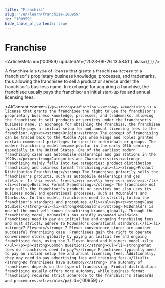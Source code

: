 ```yaml
---
title: "Franchise"
slug: "/en/learn/franchise-100959"
id: "100959"
hide_table_of_contents: true
---
```



# Franchise

<ArticleMeta id={100959} updatedAt={'2023-09-26 13:58:51'} alias={`[]`} />
<div className='border-solid border-b border-t-0 my-4 border-[var(--ifm-color-gray-300)]' />

A franchise is a type of license that grants a franchisee access to a franchisor's proprietary business knowledge, processes, and trademarks, thus allowing the franchisee to sell a product or service under the franchisor's business name. In exchange for acquiring a franchise, the franchisee usually pays the franchisor an initial start-up fee and annual licensing fees.

<AIContent content={`<p><strong>Definition:</strong> Franchising is a license that grants the franchisee the right to use the franchisor's proprietary business knowledge, processes, and trademarks, allowing the franchisee to sell products or services under the franchisor's business name. In exchange for obtaining the franchise, the franchisee typically pays an initial setup fee and annual licensing fees to the franchisor.</p><p><strong>Origin:</strong> The concept of franchising can be traced back to the Middle Ages when kings and nobles granted certain commercial privileges to specific individuals or groups. The modern franchising model became popular in the early 20th century, especially in the United States. One of the earliest modern franchising cases was automobile dealerships and gas stations in the 1920s.</p><p><strong>Categories and Characteristics:</strong> Franchising mainly falls into two categories: product distribution franchising and business format franchising.<ul><li><strong>Product Distribution Franchising:</strong> The franchisee primarily sells the franchisor's products, such as automobile dealerships and gas stations. In this model, franchisees usually have more autonomy.</li><li><strong>Business Format Franchising:</strong> The franchisee not only sells the franchisor's products or services but also uses its business model and operational processes, such as McDonald's and Starbucks. In this model, franchisees need to strictly follow the franchisor's standards and procedures.</li></ul></p><p><strong>Case Studies:</strong><ul><li><strong>McDonald's:</strong> McDonald's is one of the most well-known franchising brands globally. Through the franchising model, McDonald's has rapidly expanded worldwide. Franchisees need to pay an initial fee and ongoing franchising fees and must strictly adhere to McDonald's operational standards.</li><li><strong>7-Eleven:</strong> 7-Eleven convenience stores are another successful franchising case. Franchisees gain the right to operate convenience stores globally by paying an initial fee and ongoing franchising fees, using the 7-Eleven brand and business model.</li></ul></p><p><strong>Common Questions:</strong><ul><li><strong>What fees do franchisees need to pay?</strong> Franchisees typically need to pay an initial setup fee and annual licensing fees. Additionally, they may need to pay advertising fees and training fees.</li><li><strong>Do franchisees have autonomy?</strong> The autonomy of franchisees depends on the type of franchising. Product distribution franchising usually offers more autonomy, while business format franchising requires strict adherence to the franchisor's standards and procedures.</li></ul></p>`} id={100959} />
